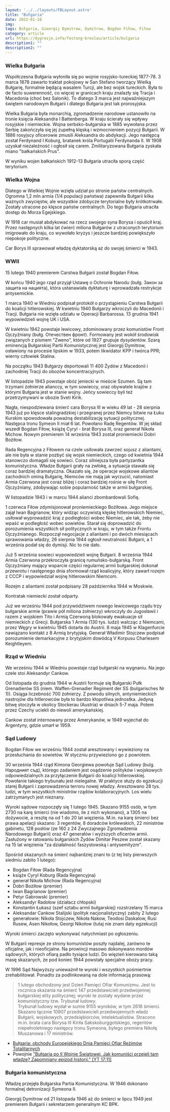 ```yaml
---
layout: '../../layouts/FBLayout.astro'
title: "Bułgaria"
date: 2022-01-18
img: 
tags: Bułgaria, Gieorgij Dymitrow, Dymitrow, Bogdan Fiłow, Fiłow
category: article
url: https://dygresje.info/festung-breslau/article/bulgaria
description1: ""
description2: ""
---
```



<Europa />

### Wielka Bułgaria

Współczesna Bułgaria wyłoniła się po wojnie rosyjsko-tureckiej 1877-78. 3 marca 1878 zawarto traktat pokojowy w San Stefano tworzący Wielką Bułgarię, formalnie będącą wasalem Turcji, ale bez wojsk tureckich. Była to de facto suwerenność, co więcej w granicach kraju znalazły się Tracja i Macedonia (choć bez Salonik). To dlatego 3 marca jest najważniejszym świętem narodowym Bułgarii i dlatego Bułgaria jest tak prorosyjska.

Wielka Bułgaria była monarchią, zgromadzenie narodowe ustanowiło na tronie księcia Aleksandra I Battenberga. W kraju ścierały się wpływy rosyjskie i niemieckie. Wojna serbsko-bułgarska w 1885 wywołana przez Serbię zakończyła się jej zupełną klęską i wzmocnieniem pozycji Bułgarii. W 1886 rosyjscy oficerowie zmusili Aleksandra do abdykacji. Jego następcą został Ferdynand I Koburg, bratanek króla Portugalii Ferdynanda II. W 1908 uzyskał niezależność i ogłosił się carem. Zmilitaryzowana Bułgaria zyskała miano "bałkańskich Prus".

W wyniku wojen bałkańskich 1912-13 Bułgaria utraciła sporą część terytorium.

### Wielka Wojna

Dlatego w Wielkiej Wojnie wzięła udział po stronie państw centralnych. Ogromna 1,2 mln armia (1/4 populacji państwa) zapewniła Bułgarii kilka ważnych zwycięstw, ale wszystkie zdobycze terytorialne były krótkotrwałe. Zostały utracone po klęsce państw centralnych. Do tego Bułgaria utraciła dostęp do Morza Egejskiego.

W 1918 car musiał abdykować na rzecz swojego syna Borysa i opuścił kraj. Przez następnych kilka lat ćwierć miliona Bułgarów z utraconych terytorium imigrowało do kraju, co wywołało kryzys i jeszcze bardziej powiększyło niepokoje polityczne.

Car Borys III sprawował władzę dyktatorską aż do swojej śmierci w 1943.

### WWII

15 lutego 1940 premierem Carstwa Bułgarii został Bogdan Fiłow.

W końcu 1940 jego rząd przyjął Ustawę o Ochronie Narodu (bułg. Закон за защита на нацията), która ustanawiała dyktaturę i wprowadzała restrykcje antysemickie.

1 marca 1940 w Wiedniu podpisał protokół o przystąpieniu Carstwa Bułgarii do koalicji hitlerowskiej. W kwietniu 1940 Bułgarzy wkroczyli do Macedonii i Tracji. Bułgaria nie wzięła udziału w Operacji Barbarossa. 13 grudnia 1941 wypowiedzieli wojnę UK i USA.

W kwietniu 1942 powstaje lewicowy, zdominowany przez komunistów Front Ojczyźniany (bułg. Отечествен фронт). Formowany jest wokół środowisk związanych z pismem "Zweno", które od 1927 grupuje dysydentów. Szarą eminencją Bułgarskiej Partii Komunistycznej jest Gieorgij Dymitrow, osławiony na procesie lipskim w 1933, potem likwidator KPP i twórca PPR; wierny człowiek Stalina.

Na początku 1943 Bułgarzy deportowali 11 400 Żydów z Macedonii i zachodniej Tracji do obozów koncentracyjnych.

W listopadzie 1943 powstaje obóz jeniecki w mieście Szumen. Są tam trzymani żołnierze alianccy, w tym sowieccy, oraz obywatele krajów z którymi Bułgaria jest w stanie wojny. Jeńcy sowieccy byli też przetrzymywani w obozie Sveti Kirik.

Nagła, niespodziewana śmierć cara Borysa III w wieku 49 lat - 28 sierpnia 1943 już po klęsce stalingradzkiej i przegranej przez Niemcy bitwie na Łuku Kurskim spowodowała poważną destabilizację sytuacji politycznej. Następca tronu Symeon II miał 6 lat. Powołano Radę Regentów. W jej skład wszedł Bogdan Fiłow, książę Cyryl - brat Borysa III, oraz generał Nikoła Michow. Nowym premierem 14 września 1943 został proniemiecki Dobri Bożiłow.

Rada Regencyjna z Fiłowem na czele usiłowała zawrzeć sojusz z aliantami, ale nie była w stanie pozbyć się wojsk niemieckich, czego od kwietnia 1944 stanowczo domagali się sowieci. Coraz silniejsza była partyzantka komunistyczna. Władze Bułgarii grały na zwłokę, a sytuacja stawała się coraz bardziej dramatyczna. Okazało się, że operacje wojskowe aliantów zachodnich ominą Bułgarię, Niemców nie mają jak wyrzucić, natomiast Armia Czerwona jest coraz bliżej i coraz bardziej rośnie w siłę Front Ojczyźniany, zdobywając sobie popularność także w armii bułgarskiej.

W listopadzie 1943 i w marcu 1944 alianci zbombardowali Sofię.

1 czerwca Fiłow zdymisjonował proniemieckiego Bożiłowa. Jego miejsce zajął Iwan Bagrianow, który widząc oczywistą klęskę hitlerowskich Niemiec, usiłował wyprowadzić kraj z podległości wobec Niemiec, ale tak, żeby nie wpaść w podległość wobec sowietów. Starał się doprowadzić do porozumienia wszystkich sił politycznych w kraju, w tym także Frontu Ojczyźnianego. Rozpoczął negocjacje z aliantami i po dwóch miesiącach sprawowania władzy, 26 sierpnia 1944 ogłosił neutralność Bułgarii, a 1 września podał się do dymisji. Nic to nie dało.

Już 5 września sowieci wypowiedzieli wojnę Bułgarii. 8 września 1944 Armia Czerwona przekroczyła granicę rumuńsko-bułgarską. Front Ojczyźniany mający wsparcie części regularnej armii bułgarskiej dokonał przewrotu i następnego dnia sformował rząd koalicyjny, który zawarł rozejm z CCCP i wypowiedział wojnę hitlerowskim Niemcom.

Rozejm z aliantami został podpisany 28 października 1944 w Moskwie.

Kontratak niemiecki został odparty.

Już we wrześniu 1944 pod przywództwem nowego lewicowego rządu trzy bułgarskie armie (prawie pół miliona żołnierzy) wkroczyły do Jugosławii i razem z wojskiem Tito i Armią Czerwoną blokowały ewakuacje sił niemieckich z Grecji. Bułgarska 1 Armia (130 tys. ludzi) walcząc z Niemcami, przez Węgry w kwietniu 1945 dotarła do Austrii. 8 maja 1945 w Klagenfurcie nawiązano kontakt z 8 Armią brytyjską. Generał Władimir Stojczew podpisał porozumienie demarkacyjne z brytyjskim dowódcą V Korpusu Charlesem Keightleyem.

### Rząd w Wiedniu

We wrześniu 1944 w Wiedniu powstaje rząd bułgarski na wygnaniu. Na jego czele stoi Aleksandyr Cankow.

Od listopada do grudnia 1944 w Austrii formuje się Bułgarski Pułk Grenadierów SS (niem. Waffen-Grenadier Regiment der SS (bulgarisches Nr 1)). Osiąga liczebność 700 żołnierzy. Z powodu silnych, antyniemieckich nastrojów dla hitlerowców była to bardzo kłopotliwa jednostka. Jedyną bitwę stoczyła w okolicy Stockerau (Austria) w dniach 5-7 maja. Potem przez Czechy uciekli do niewoli amerykańskiej.

Cankow został internowany przez Amerykanów, w 1949 wyjechał do Argentyny, gdzie umarł w 1959.

### Sąd Ludowy

Bogdan Fiłow we wrześniu 1944 został aresztowany i wywieziony na przesłuchania do sowietów. W styczniu przywieziono go z powrotem.

30 września 1944 rząd Kimona Georgiewa powołuje Sąd Ludowy (bulg. Народният съд), którego zadaniem jest osądzenie polityków i wojskowych odpowiedzialnych za przyłączenie Bułgarii do koalicji hitlerowskiej. Powołanie takiego trybunału jest nielegalne. W praktyce służy do egzekucji starej Bułgarii i zaprowadzenia terroru nowej władzy. Aresztowano 28 tys. ludzi, w tym wszystkich ministrów rządów kolaboracyjnych. Los wielu zatrzymanych jest nieznany.

Wyroki sądowe rozpoczęły się 1 lutego 1945. Skazano 9155 osób, w tym 2730 na karę śmierci (nie wiadomo, ile z nich wykonano), a 1305 na dożywocie, a resztę na od 1 do 20 lat więzienia. M.in. na karę śmierci bez prawa apelacji skazano: 3 regentów, 8 doradców królewskich, 22 ministrów gabinetu, 128 posłów (ze 160 z 24 Zwyczajnego Zgromadzenia Narodowego Bułgarii) oraz 47 generałów i wyższych oficerów armii. Zasłużony w ratowaniu bułgarskich Żydów Dimitar Peszew został skazany na 15 lat więzienia "za działalność faszystowską i antysemityzm".

Spośród skazanych na śmierć najbardziej znani to (z tej listy pierwszych siedmiu zabito 1 lutego):

- Bogdan Fiłow (Rada Regencyjna)
- książe Cyryl Koburg (Rada Regencyjna)
- generał Nikoła Michow (Rada Regencyjna)
- Dobri Bożiłow (premier)
- Iwan Bagrianow (premier)
- Petyr Gabrowski (premier)
- Aleksandyr Radołow (działacz chłopski)
- Konstantin Łukasz (szef sztabu armii bułgarskiej) rozstrzelany 15 marca
- Aleksandar Cankow Stalijski (polityk nacjonalistyczny) zabity 2 lutego
- generałowie: Nikoła Stojczew, Nikoła Nakow, Teodosi Daskalow, Rusi Rusew, Asen Nikołow, Georgi Nikołow (tutaj nie znam daty egzekucji)

Wyroki śmierci zaczęto wykonywać natychmiast po ogłoszeniu.

W Bułgarii represje ze strony komunistów poszły najdalej, zarówno te oficjalne, jak i nieoficjalne. Na prowincji masowo dokonywano mordów sądowych, których ofiarą padło tysiące ludzi. Do więzień kierowano taką masę skazanych, że pod koniec 1944 powstały specjalne obozy pracy.

W 1996 Sąd Najwyższy unieważnił te wyroki i wszystkich pośmiertnie zrehabilitował. Ponadto za podlinkowaną na dole informacją prasową:
>1 lutego obchodzony jest Dzień Pamięci Ofiar Komunizmu. Jest to rocznica skazania na śmierć 147 przedstawicieli przedwojennej bułgarskiej elity politycznej; wyroki te zostały wydane przez komunistyczny tzw. Trybunał ludowy.<br />
>Trybunał ludowy wydał w sumie 9155 wyroków, w tym 2618 śmierci. Skazano łącznie 10907 przedstawicieli przedwojennych władz Bułgarii, wojskowych, przedsiębiorców, intelektualistów. Stracono m.in. brata cara Borysa III Kiriła Sakskoburggotskiego, regentów niepełnoletniego następcy tronu Symeona, byłego premiera Nikołę Muszanowa i 17 ministrów.

- [Bułgaria: obchody Europejskiego Dnia Pamięci Ofiar Reżimów Totalitarnych](https://dzieje.pl/aktualnosci/bulgaria-obchody-europejskiego-dnia-pamieci-ofiar-rezimow-totalitarnych)
- Powojnie ["Bułgaria po II Wojnie Światowej. Jak komuniści przejęli tam władzę? Zapomniany epizod historii." [YT 17:11]](https://www.youtube.com/watch?v=_vLeLAwXeQw)

### Bułgaria komunistyczna

Władzę przejęła Bułgarska Partia Komunistyczna. W 1946 dokonano formalnej detronizacji Symeona II.

Gieorgij Dymitrow od 21 listopada 1946 aż do śmierci w lipcu 1949 jest premierem Bułgarii i sekretarzem generalnym KC BPK.